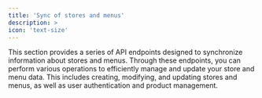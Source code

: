 ```yaml
---
title: 'Sync of stores and menus'
description: >
icon: 'text-size'
---
```


This section provides a series of API endpoints designed to synchronize information about stores and menus. Through these endpoints, you can perform various operations to efficiently manage and update your store and menu data. This includes creating, modifying, and updating stores and menus, as well as user authentication and product management.

<CardGroup cols={2}>
  <Card
    title="Take a look at the information"
    icon="Key"
    href="https://docs.x-mart.io/api-reference/authentication/login/post"
  >
  </Card>
</CardGroup>